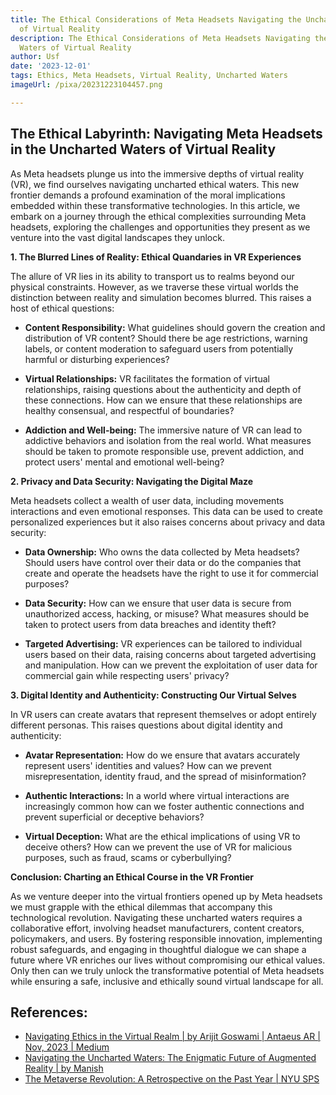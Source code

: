 ```yaml
---
title: The Ethical Considerations of Meta Headsets Navigating the Uncharted Waters
  of Virtual Reality
description: The Ethical Considerations of Meta Headsets Navigating the Uncharted
  Waters of Virtual Reality
author: Usf
date: '2023-12-01'
tags: Ethics, Meta Headsets, Virtual Reality, Uncharted Waters
imageUrl: /pixa/20231223104457.png

---
```

## The Ethical Labyrinth: Navigating Meta Headsets in  the Uncharted Waters of Virtual Reality

As Meta headsets plunge us into the immersive depths of virtual reality (VR),  we find ourselves  navigating uncharted ethical waters.  This new frontier  demands a profound examination of  the  moral  implications embedded within these transformative technologies. In  this article,  we embark on a journey through the ethical complexities surrounding Meta headsets, exploring the challenges and opportunities they present as we venture into the vast digital landscapes  they unlock.

**1. The Blurred Lines of Reality: Ethical Quandaries in VR Experiences**

The allure of VR  lies in its ability to  transport us to realms beyond our physical constraints. However, as we traverse these virtual worlds the distinction between reality and  simulation becomes blurred. This raises a host of ethical questions:

-  **Content Responsibility:** What guidelines should  govern the creation and distribution of VR content? Should there be age restrictions, warning  labels, or content moderation to safeguard users from  potentially harmful  or disturbing experiences?

- **Virtual Relationships:** VR facilitates the formation of virtual relationships, raising questions about the authenticity and depth of these connections. How can  we ensure that these relationships are healthy consensual,  and respectful of boundaries?

- **Addiction and Well-being:** The immersive nature of VR can lead to addictive behaviors and isolation from the real world. What measures should be  taken to promote  responsible use, prevent addiction, and protect users' mental and  emotional well-being?

**2. Privacy and Data Security: Navigating the Digital Maze**

Meta headsets collect a wealth of user data, including movements interactions and even emotional responses. This data can be used to create personalized experiences but it also raises concerns about privacy and data security:

- **Data Ownership:** Who owns  the data collected by  Meta headsets? Should users have control over their data or  do the companies that create and operate the headsets have  the right to use it for commercial purposes?

- **Data Security:** How can we ensure that user  data is secure from unauthorized access, hacking, or misuse? What measures should be taken to protect users  from data breaches and identity theft?

- **Targeted Advertising:** VR experiences can be tailored to  individual users based on their data,  raising concerns about targeted advertising and manipulation. How can we  prevent the exploitation of user data for commercial gain while respecting users' privacy?

**3. Digital Identity and Authenticity: Constructing Our Virtual Selves**

In VR users can create  avatars that represent themselves or adopt entirely different personas.  This raises questions about digital identity and authenticity:

- **Avatar Representation:** How do we ensure that avatars accurately represent users' identities and values?  How  can we prevent misrepresentation, identity fraud, and the spread of misinformation?

- **Authentic  Interactions:** In a world where virtual interactions  are increasingly common how can we foster authentic connections and prevent superficial or  deceptive behaviors?

- **Virtual Deception:** What are the ethical implications of using VR to deceive others? How can  we prevent the use of VR  for malicious purposes, such as fraud, scams or cyberbullying?

**Conclusion: Charting an Ethical Course in the VR Frontier**

As we venture deeper into the  virtual  frontiers opened up by  Meta headsets we must grapple with the ethical dilemmas  that accompany this technological revolution. Navigating these uncharted waters  requires  a collaborative effort,  involving headset manufacturers, content  creators, policymakers, and  users. By fostering responsible innovation, implementing robust safeguards, and engaging in thoughtful dialogue we can shape a future where VR enriches our lives without  compromising our  ethical values. Only  then can we truly unlock  the  transformative potential of Meta headsets while ensuring a safe, inclusive and ethically sound  virtual landscape for  all.

## References:
- [Navigating Ethics in the Virtual Realm | by Arijit Goswami | Antaeus AR | Nov, 2023 | Medium](https://medium.com/antaeus-ar/navigating-ethics-in-the-virtual-realm-39d9c81c1542)
- [Navigating the Uncharted Waters: The Enigmatic Future of Augmented Reality | by Manish](https://medium.com/@manishbeniwal893/navigating-the-uncharted-waters-the-enigmatic-future-of-augmented-reality-796bf6db68b7)
- [The Metaverse Revolution: A Retrospective on the Past Year | NYU SPS](https://www.sps.nyu.edu/homepage/emerging-technologies-collaborative/blog/2023/the-metaverse-revolution-a-retrospective-on-the-past-year.html)
